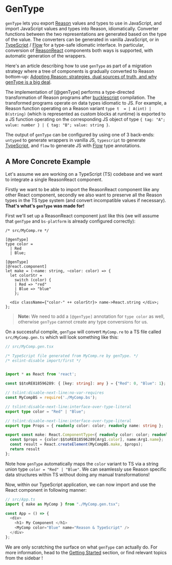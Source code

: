 # GenType

`genType` lets you export [Reason](/docs/manual/latest/introduction) values and
types to use in JavaScript, and import JavaScript values and types into Reason,
idiomatically. Converter functions between the two representations are
generated based on the type of the value. The converters can be generated in
vanilla JavaScript, or in [TypeScript](https://www.typescriptlang.org/) /
[Flow](https://flow.org/en/) for a type-safe idiomatic interface. In
particular, conversion of [ReasonReact](/docs/reason-react/latest/introduction)
components both ways is supported, with automatic generation of the wrappers.

Here's an article describing how to use `genType` as part of a migration
strategy where a tree of components is gradually converted to Reason bottom-up:
[Adopting Reason: strategies, dual sources of truth, and why genType is a big
deal](https://www.javierchavarri.com/adopting-reason-strategies-dual-sources-of-truth-and-why-gentype-is-a-big-deal/).

The implementation of [@genType] performs a type-directed transformation of
Reason programs after
[bucklescript](https://github.com/BuckleScript/bucklescript) compilation. The
transformed programs operate on data types idiomatic to JS. For example, a
Reason function operating on a Reason variant `type t  = | A(int) | B(string)`
(which is represented as custom blocks at runtime) is exported to a JS function
operating on the corresponding JS object of type `{ tag: "A"; value: number }
  | { tag: "B"; value: string }`.

The output of `genType` can be configured by using one of 3 back-ends:
`untyped` to generate wrappers in vanilla JS, `typescript` to generate
[TypeScript](https://www.typescriptlang.org/), and `flow` to generate JS with
[Flow](https://flow.org/en/) type annotations.

## A More Concrete Example

Let's assume we are working on a TypeScript (TS) codebase and we want to
integrate a single ReasonReact component.

Firstly we want to be able to import the ReasonReact component like any other
React component, secondly we also want to preserve all the Reason types in the
TS type system (and convert incompatible values if necessary). **That's what's
`genType` was made for!**


First we'll set up a ReasonReact component just like this (we will assume that
`genType` and `bs-platform` is already configured correctly):

```re
/* src/MyComp.re */

[@genType]
type color =
  | Red
  | Blue;

[@genType]
[@react.component]
let make = (~name: string, ~color: color) => {
  let colorStr =
    switch (color) {
    | Red => "red"
    | Blue => "blue"
    };

  <div className={"color-" ++ colorStr}> name->React.string </div>;
};
```

> **Note:** We need to add a `[@genType]` annotation for `type color` as well,
otherwise `genType` cannot create any type conversions for us.

On a successful compile, `genType` will convert `MyComp.re` to a TS file called
`src/MyComp.gen.ts` which will look something like this:

```ts
// src/MyComp.gen.tsx

/* TypeScript file generated from MyComp.re by genType. */
/* eslint-disable import/first */


import * as React from 'react';

const $$toRE818596289: { [key: string]: any } = {"Red": 0, "Blue": 1};

// tslint:disable-next-line:no-var-requires
const MyCompBS = require('./MyComp.bs');

// tslint:disable-next-line:interface-over-type-literal
export type color = "Red" | "Blue";

// tslint:disable-next-line:interface-over-type-literal
export type Props = { readonly color: color; readonly name: string };

export const make: React.ComponentType<{ readonly color: color; readonly name: string }> = function MyComp(Arg1: any) {
  const $props = {color:$$toRE818596289[Arg1.color], name:Arg1.name};
  const result = React.createElement(MyCompBS.make, $props);
  return result
};
```


Note how `genType` automatically maps the `color` variant to TS via a string
union type `color = "Red" | "Blue"`.  We can seamlessly use Reason specific
data structures within TS without doing any manual transformations!

Now, within our TypeScript application, we can now import and use the React
component in following manner:

```ts
// src/App.ts
import { make as MyComp } from "./MyComp.gen.tsx";

const App = () => {
  <div>
    <h1> My Component </h1>
    <MyComp color="Blue" name="Reason & TypeScript" />
  </div>
};
```

We are only scratching the surface on what `genType` can actually do. For more
information, head to the [Getting Started](getting-started) section, or find relevant
topics from the sidebar !

